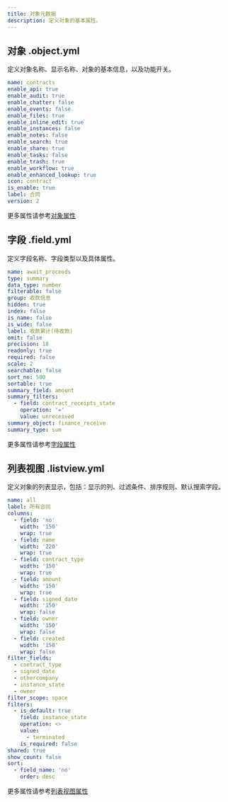 ```yaml
---
title: 对象元数据
description: 定义对象的基本属性。
---
```


## 对象 .object.yml

定义对象名称、显示名称、对象的基本信息，以及功能开关。

```yaml
name: contracts
enable_api: true
enable_audit: true
enable_chatter: false
enable_events: false
enable_files: true
enable_inline_edit: true
enable_instances: false
enable_notes: false
enable_search: true
enable_share: true
enable_tasks: false
enable_trash: true
enable_workflow: true
enable_enhanced_lookup: true
icon: contract
is_enable: true
label: 合同
version: 2
```

更多属性请参考[对象属性](./metadata-object-properties)

## 字段 .field.yml

定义字段名称、字段类型以及具体属性。

```yaml
name: await_proceeds
type: summary
data_type: number
filterable: false
group: 收款信息
hidden: true
index: false
is_name: false
is_wide: false
label: 收款累计(待收款)
omit: false
precision: 18
readonly: true
required: false
scale: 2
searchable: false
sort_no: 500
sortable: true
summary_field: amount
summary_filters:
  - field: contract_receipts_state
    operation: '='
    value: unreceived
summary_object: finance_receive
summary_type: sum
```

更多属性请参考[字段属性](./metadata-object-field-properties)

## 列表视图 .listview.yml

定义对象的列表显示，包括：显示的列、过滤条件、排序规则、默认搜索字段。

```yaml
name: all
label: 所有合同
columns:
  - field: 'no'
    width: '150'
    wrap: true
  - field: name
    width: '220'
    wrap: true
  - field: contract_type
    width: '150'
    wrap: true
  - field: amount
    width: '150'
    wrap: true
  - field: signed_date
    width: '150'
    wrap: false
  - field: owner
    width: '150'
    wrap: false
  - field: created
    width: '150'
    wrap: false
filter_fields:
  - contract_type
  - signed_date
  - othercompany
  - instance_state
  - owner
filter_scope: space
filters:
  - is_default: true
    field: instance_state
    operation: <>
    value:
      - terminated
    is_required: false
shared: true
show_count: false
sort:
  - field_name: 'no'
    order: desc
```

更多属性请参考[列表视图属性](./metadata-object-listview-properties)